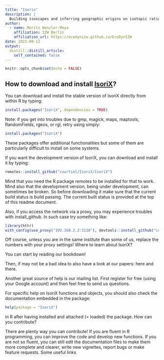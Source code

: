 ```yaml
---
title: "Isorix"
description: |
  Building isoscapes and inferring geographic origins on isotopic ratios
author:
  - name: Moritz Wenzler-Meya
    affiliation: IZW Berlin
    affiliation_url: https://ecodynizw.github.io/EcoDynIZW
date: 2022-09-12
output:
  distill::distill_article:
    self_contained: false
---
```



```r
knitr::opts_chunk$set(echo = FALSE)
```

## How to download and install [IsoriX](https://github.com/courtiol/IsoriX)?

You can download and install the stable version of IsoriX directly from within R by typing:

```r
install.packages("IsoriX", dependencies = TRUE)
```

Note: if you get into troubles due to gmp, magick, maps, maptools, RandomFields, rgeos, or rgl, retry using simply:

```r
install.packages("IsoriX")
```

These packages offer additional functionalities but some of them are particularly difficult to install on some systems.

If you want the development version of IsoriX, you can download and install it by typing:

```r
remotes::install_github("courtiol/IsoriX/IsoriX")
```

Mind that you need the R package remotes to be installed for that to work. Mind also that the development version, being under development, can sometimes be broken. So before downloading it make sure that the current build status is build passing. The current built status is provided at the top of this readme document.

Also, if you access the network via a proxy, you may experience troubles with install_github. In such case try something like:

```r
library(httr)
with_config(use_proxy("192.168.2.2:3128"), devtools::install_github("courtiol/IsoriX/IsoriX"))
```

Off course, unless you are in the same institute than some of us, replace the numbers with your proxy settings!
Where to learn about IsoriX?

You can start by reading our bookdown!

Then, if may not be a bad idea to also have a look at our papers: here and there.

Another great source of help is our mailing list. First register for free (using your Google account) and then feel free to send us questions.

For specific help on IsoriX functions and objects, you should also check the documentation embedded in the package:

```r
help(package = "IsoriX")
```

in R after having installed and attached (= loaded) the package.
How can you contribute?

There are plenty way you can contribute! If you are fluent in R programming, you can improve the code and develop new functions. If you are not so fluent, you can still edit the documentation files to make them more complete and clearer, write new vignettes, report bugs or make feature requests.
Some useful links